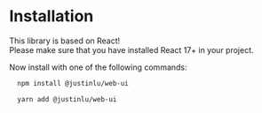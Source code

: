 
# Installation

This library is based on React!  
Please make sure that you have installed React 17+ in your project.

Now install with one of the following commands:

```bash title="NPM"
  npm install @justinlu/web-ui
```
```bash title="Yarn"
  yarn add @justinlu/web-ui
```

